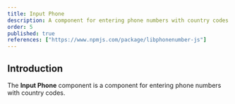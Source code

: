 ```yaml
---
title: Input Phone
description: A component for entering phone numbers with country codes.
order: 5
published: true
references: ["https://www.npmjs.com/package/libphonenumber-js"]
---
```


## Introduction
The **Input Phone** component is a component for entering phone numbers with country codes.

<How toUse="forms/input-phone/input-phone-demo"/>
